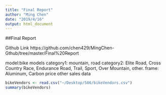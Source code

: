 ```yaml
---
title: "Final Report"
author: "Ming Chen"
date: "2019/4/16"
output: html_document
---
```


##Final Report

Github Link 
https://github.com/chen429/MingChen-Gthub/tree/master/Final%20Report

model:bike models
category1: mountain, road
category2: Elite Road, Cross Country Race, Endurance Road, Trail, Sport, Over Mountain, other.
frame: Aluminum, Carbon
price
other sales data

```r
bikeVendors <- read.csv("~/Desktop/506/bikeVendors.csv")
summary(bikeVendors)
```

